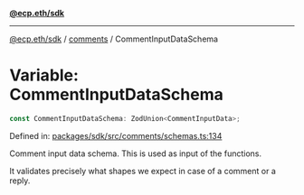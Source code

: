[**@ecp.eth/sdk**](../../index.mdx)

***

[@ecp.eth/sdk](/sdk-reference/index.mdx) / [comments](/sdk-reference/comments/index.mdx) / CommentInputDataSchema

# Variable: CommentInputDataSchema

```ts
const CommentInputDataSchema: ZodUnion<CommentInputData>;
```

Defined in: [packages/sdk/src/comments/schemas.ts:134](https://github.com/ecp-eth/comments-monorepo/blob/main/packages/sdk/src/comments/schemas.ts#L134)

Comment input data schema. This is used as input of the functions.

It validates precisely what shapes we expect in case of a comment or a reply.

